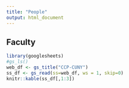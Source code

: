 ```yaml
---
title: "People"
output: html_document
---
```


## Faculty

```r
library(googlesheets)
#gs_ls()
web_df <- gs_title("CCP-CUNY")
ss_df <- gs_read(ss=web_df, ws = 1, skip=0)
knitr::kable(ss_df[,1:3])

```

